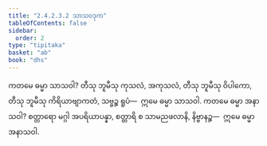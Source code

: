 ```yaml
---
title: "2.4.2.3.2 သာသဝဒုက"
tableOfContents: false
sidebar:
  order: 2
type: "tipitaka"
basket: "ab"
book: "dhs"
---
```



<DynamicBreadcrumb />

<Division number="1467" book="dhs" e="ch" v="29" p="278">

<Paragraph number="2178" book="dhs">
ကတမေ ဓမ္မာ သာသဝါ? တီသု ဘူမီသု ကုသလံ, အကုသလံ, တီသု ဘူမီသု ဝိပါကော, တီသု ဘူမီသု ကိရိယာဗျာကတံ, သဗ္ဗဉ္စ ရူပံ—  ဣမေ ဓမ္မာ သာသဝါ.
</Paragraph>

</Division>
<Division number="1468" book="dhs" e="ch" v="29" p="278">

<Paragraph number="2179" book="dhs">
ကတမေ ဓမ္မာ အနာသဝါ? စတ္တာရော မဂ္ဂါ အပရိယာပန္နာ, စတ္တာရိ စ သာမညဖလာနိ, နိဗ္ဗာနဉ္စ—  ဣမေ ဓမ္မာ အနာသဝါ.
</Paragraph>
</Division>